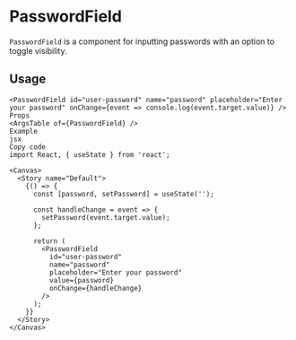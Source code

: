 
<Meta title="Components/PasswordField" component={PasswordField} />

# PasswordField

`PasswordField` is a component for inputting passwords with an option to toggle visibility.

## Usage

```tsx
<PasswordField id="user-password" name="password" placeholder="Enter your password" onChange={event => console.log(event.target.value)} />
Props
<ArgsTable of={PasswordField} />
Example
jsx
Copy code
import React, { useState } from 'react';

<Canvas>
  <Story name="Default">
    {() => {
      const [password, setPassword] = useState('');

      const handleChange = event => {
        setPassword(event.target.value);
      };

      return (
        <PasswordField
          id="user-password"
          name="password"
          placeholder="Enter your password"
          value={password}
          onChange={handleChange}
        />
      );
    }}
  </Story>
</Canvas>
```
